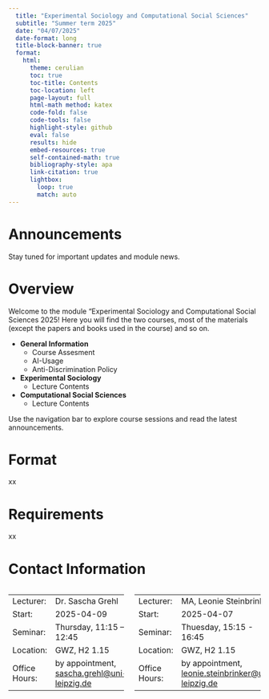 ```yaml
---
  title: "Experimental Sociology and Computational Social Sciences"
  subtitle: "Summer term 2025"
  date: "04/07/2025"
  date-format: long
  title-block-banner: true
  format:
    html:
      theme: cerulian
      toc: true
      toc-title: Contents
      toc-location: left
      page-layout: full
      html-math method: katex
      code-fold: false
      code-tools: false
      highlight-style: github
      eval: false
      results: hide
      embed-resources: true
      self-contained-math: true
      bibliography-style: apa
      link-citation: true
      lightbox:
        loop: true
        match: auto
---
```


# Announcements

::: callout-note
Stay tuned for important updates and module news.
:::

# Overview

Welcome to the module "Experimental Sociology and Computational Social Sciences 2025! Here you will find the two courses, most of the materials (except the papers and books used in the course) and so on.

-   **General Information**
    -   Course Assesment
    -   AI-Usage
    -   Anti-Discrimination Policy
-   **Experimental Sociology**
    -   Lecture Contents
-   **Computational Social Sciences**
    -   Lecture Contents

Use the navigation bar to explore course sessions and read the latest announcements.

# Format

xx

# Requirements

xx

# Contact Information

::::::: columns
:::: column
::: {.callout-tip collapse="false" title="Experimental Sociology - Basic Information"}
|  |  |
|:-----------------------------------|:-----------------------------------|
| Lecturer: | Dr. Sascha Grehl |
| Start: | 2025-04-09 |
| Seminar: | Thursday, 11:15 – 12:45 |
| Location: | GWZ, H2 1.15 |
| Office Hours: | by appointment, [sascha.grehl\@uni-leipzig.de](mailto:sascha.grehl@uni-leipzig.de){.email} |
:::
::::

:::: column
::: {.callout-tip collapse="false" title="Computational Social Sciences - Basic Information"}
|  |  |
|:-----------------------------------|:-----------------------------------|
| Lecturer: | MA, Leonie Steinbrinker |
| Start: | 2025-04-07 |
| Seminar: | Thuesday, 15:15 - 16:45 |
| Location: | GWZ, H2 1.15 |
| Office Hours: | by appointment, [leonie.steinbrinker\@uni-leipzig.de](mailto:leonie.steinbrinker@uni-leipzig.de){.email} |
:::
::::
:::::::
